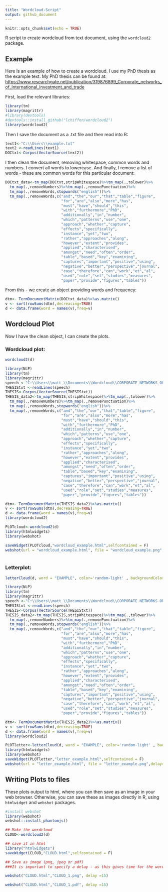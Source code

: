 ```yaml
---
title: "Wordcloud-Script"
output: github_document
---
```


```r
knitr::opts_chunk$set(echo = TRUE)
```

R script to create wordcloud from text document, using the `wordcloud2` package. 

## Example
Here is an example of how to create a wordcloud. I use my PhD thesis as the example text. My PhD thesis can be found at:
<https://www.researchgate.net/publication/319876899_Corporate_networks_of_international_investment_and_trade>

First, load the relevant libraries:
```r
library(tm)
library(magrittr)
#library(devtools)
#devtools::install_github("lchiffon/wordcloud2")
library(wordcloud2)
```

Then I save the document as a .txt file and then read into R:

```r
text1<-"C:\\Users\\example.txt"
text2 <-readLines(text1)
DOCtxt<-Corpus(VectorSource(text2))
```

I then clean the document, removing whitespace, common words and numbers. I convert all words to lowercase. And finally, I remove a list of words - these are common words for this particular document:

```r
DOCtxt_data<-tm_map(DOCtxt,stripWhitespace)%>%tm_map(.,tolower)%>%
  tm_map(.,removeNumbers)%>%tm_map(.,removePunctuation)%>%
  tm_map(.,removeWords,stopwords("english"))%>%
  tm_map(.,removeWords,c("and","the","our","that","table","figure",
                         "for","are","also","more","has",
                         "must","have","should","this",
                         "with","furthermore","PhD",
                         "additionally","in","number",
                         "which","patterns","use","one",
                         "approach","whether","capture",
                         "effects","specifically",
                         "instance","yet","two",
                         "rather","approaches","along",
                         "however","extent","provides",
                         "applied","characterised",
                         "amongst","need","often","order",
                         "table","based","key","examining",
                         "captures","important","positive","using",
                         "negative","better","perspective","journal",
                         "case","therefore","can","work","et","al",
                         "used","role","set","studies","measures",
                         "paper","provide","figures","tables"))
```

From this - we create an object providing words and frequency:
```r
dtm<- TermDocumentMatrix(DOCtxt_data)%>%as.matrix()
v <- sort(rowSums(dtm),decreasing=TRUE)
d <- data.frame(word = names(v),freq=v)
```

## Wordcloud Plot
Now I have the clean object, I can create the plots. 

### Wordcloud plot:
```r
wordcloud2(d)
```
  
```r
library(NLP)
library(tm)
library(magrittr)
speech <-"C:\\Users\\matt_\\Documents\\Wordcloud\\CORPORATE NETWORKS OF INTERNATIONAL_WORDCLOUD.txt"
THESIStxt <-readLines(speech)
THESIS<-Corpus(VectorSource(THESIStxt))
THESIS_data2<-tm_map(THESIS,stripWhitespace)%>%tm_map(.,tolower)%>%
  tm_map(.,removeNumbers)%>%tm_map(.,removePunctuation)%>%
  tm_map(.,removeWords,stopwords("english"))%>%
  tm_map(.,removeWords,c("and","the","our","that","table","figure",
                         "for","are","also","more","has",
                         "must","have","should","this",
                         "with","furthermore","PhD",
                         "additionally","in","number",
                         "which","patterns","use","one",
                         "approach","whether","capture",
                         "effects","specifically",
                         "instance","yet","two",
                         "rather","approaches","along",
                         "however","extent","provides",
                         "applied","characterised",
                         "amongst","need","often","order",
                         "table","based","key","examining",
                         "captures","important","positive","using",
                         "negative","better","perspective","journal",
                         "case","therefore","can","work","et","al",
                         "used","role","set","studies","measures",
                         "paper","provide","figures","tables"))

dtm<- TermDocumentMatrix(THESIS_data2)%>%as.matrix()
v <- sort(rowSums(dtm),decreasing=TRUE)
d <- data.frame(word = names(v),freq=v)
library(wordcloud2)

PLOTcloud<-wordcloud2(d)
library(htmlwidgets)
library(webshot)

saveWidget(PLOTcloud,"wordcloud_example.html",selfcontained = F)
webshot(url = "wordcloud_example.html", file = "wordcloud_example.png",delay=30) 
         
```
  

### Letterplot:
```r
letterCloud(d, word = "EXAMPLE", color='random-light' , backgroundColor="black")
```
  
  
```r
library(NLP)
library(tm)
library(magrittr)
speech <-"C:\\Users\\matt_\\Documents\\Wordcloud\\CORPORATE NETWORKS OF INTERNATIONAL_WORDCLOUD.txt"
THESIStxt <-readLines(speech)
THESIS<-Corpus(VectorSource(THESIStxt))
THESIS_data2<-tm_map(THESIS,stripWhitespace)%>%tm_map(.,tolower)%>%
  tm_map(.,removeNumbers)%>%tm_map(.,removePunctuation)%>%
  tm_map(.,removeWords,stopwords("english"))%>%
  tm_map(.,removeWords,c("and","the","our","that","table","figure",
                         "for","are","also","more","has",
                         "must","have","should","this",
                         "with","furthermore","PhD",
                         "additionally","in","number",
                         "which","patterns","use","one",
                         "approach","whether","capture",
                         "effects","specifically",
                         "instance","yet","two",
                         "rather","approaches","along",
                         "however","extent","provides",
                         "applied","characterised",
                         "amongst","need","often","order",
                         "table","based","key","examining",
                         "captures","important","positive","using",
                         "negative","better","perspective","journal",
                         "case","therefore","can","work","et","al",
                         "used","role","set","studies","measures",
                         "paper","provide","figures","tables"))

dtm<- TermDocumentMatrix(THESIS_data2)%>%as.matrix()
v <- sort(rowSums(dtm),decreasing=TRUE)
d <- data.frame(word = names(v),freq=v)
library(wordcloud2)

PLOTletter<-letterCloud(d, word = "EXAMPLE", color='random-light' , backgroundColor="black")
library(htmlwidgets)
library(webshot)
saveWidget(PLOTletter,"letter_example.html",selfcontained = F)
webshot(url = "letter_example.html", file = "letter_example.png",delay=120)
```
  
## Writing Plots to files  
These plots output to html, where you can then save as an image in your web browser. Otherwise, you can save these as images directly in R, using `htmlwidget` and `webshot` packages.

```r
#install webshot
library(webshot)
webshot::install_phantomjs()

## Make the wordcloud
CLOUD<-wordcloud2(d)

## save it in html
library("htmlwidgets")
saveWidget(CLOUD,"CLOUD.html",selfcontained = F)

## Save as image (png, jpeg or pdf)
###It is important to specify a delay - as this gives time for the wordcloud to load fully in html

webshot("CLOUD.html","CLOUD_1.png", delay =15)

webshot("CLOUD.html","CLOUD_1.pdf", delay =15)


```


